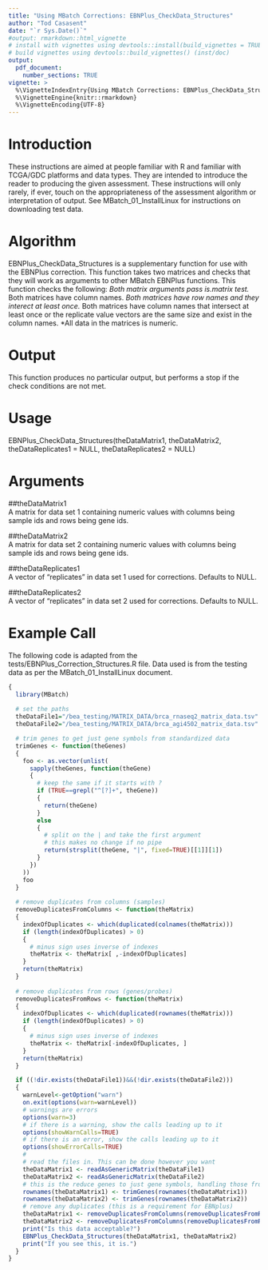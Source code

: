 ```yaml
---
title: "Using MBatch Corrections: EBNPlus_CheckData_Structures"
author: "Tod Casasent"
date: "`r Sys.Date()`"
#output: rmarkdown::html_vignette
# install with vignettes using devtools::install(build_vignettes = TRUE)
# build vignettes using devtools::build_vignettes() (inst/doc)
output: 
  pdf_document:
    number_sections: TRUE
vignette: >
  %\VignetteIndexEntry{Using MBatch Corrections: EBNPlus_CheckData_Structures}
  %\VignetteEngine{knitr::rmarkdown}
  %\VignetteEncoding{UTF-8}
---
```


# Introduction

These instructions are aimed at people familiar with R and familiar with TCGA/GDC platforms and data types. They are intended to introduce the reader to producing the given assessment. These instructions will only rarely, if ever, touch on the appropriateness of the assessment algorithm or interpretation of output. See MBatch_01_InstallLinux for instructions on downloading test data.

# Algorithm

EBNPlus_CheckData_Structures is a supplementary function for use with the EBNPlus correction. This function takes two matrices and checks that they will work as arguments to other MBatch EBNPlus functions. This function checks the following:
*Both matrix arguments pass is.matrix test. 
*Both matrices have column names. 
*Both matrices have row names and they interect at least once. 
*Both matrices have column names that intersect at least once or the replicate value vectors are the same size and exist in the column names. 
*All data in the matrices is numeric.

# Output

This function produces no particular output, but performs a stop if the check conditions are not met.

# Usage

EBNPlus_CheckData_Structures(theDataMatrix1, theDataMatrix2, theDataReplicates1 = NULL,
theDataReplicates2 = NULL)

# Arguments

##theDataMatrix1	
A matrix for data set 1 containing numeric values with columns being sample ids and rows being gene ids.

##theDataMatrix2	
A matrix for data set 2 containing numeric values with columns being sample ids and rows being gene ids.

##theDataReplicates1	
A vector of "replicates" in data set 1 used for corrections. Defaults to NULL.

##theDataReplicates2	
A vector of "replicates" in data set 2 used for corrections. Defaults to NULL.

# Example Call

The following code is adapted from the tests/EBNPlus_Correction_Structures.R file. Data used is from the testing data as per the MBatch_01_InstallLinux document.

```r
{
  library(MBatch)
  
  # set the paths
  theDataFile1="/bea_testing/MATRIX_DATA/brca_rnaseq2_matrix_data.tsv"
  theDataFile2="/bea_testing/MATRIX_DATA/brca_agi4502_matrix_data.tsv"

  # trim genes to get just gene symbols from standardized data
  trimGenes <- function(theGenes)
  {
    foo <- as.vector(unlist(
      sapply(theGenes, function(theGene)
      {
        # keep the same if it starts with ?
        if (TRUE==grepl("^[?]+", theGene))
        {
          return(theGene)
        }
        else
        {
          # split on the | and take the first argument
          # this makes no change if no pipe
          return(strsplit(theGene, "|", fixed=TRUE)[[1]][1])
        }
      })
    ))
    foo
  }
  
  # remove duplicates from columns (samples)
  removeDuplicatesFromColumns <- function(theMatrix)
  {
    indexOfDuplicates <- which(duplicated(colnames(theMatrix)))
    if (length(indexOfDuplicates) > 0)
    {
      # minus sign uses inverse of indexes
      theMatrix <- theMatrix[ ,-indexOfDuplicates]
    }
    return(theMatrix)
  }
  
  # remove duplicates from rows (genes/probes)
  removeDuplicatesFromRows <- function(theMatrix)
  {
    indexOfDuplicates <- which(duplicated(rownames(theMatrix)))
    if (length(indexOfDuplicates) > 0)
    {
      # minus sign uses inverse of indexes
      theMatrix <- theMatrix[-indexOfDuplicates, ]
    }
    return(theMatrix)
  }

  if ((!dir.exists(theDataFile1))&&(!dir.exists(theDataFile2)))
  {
    warnLevel<-getOption("warn")
    on.exit(options(warn=warnLevel))
    # warnings are errors
    options(warn=3)
    # if there is a warning, show the calls leading up to it
    options(showWarnCalls=TRUE)
    # if there is an error, show the calls leading up to it
    options(showErrorCalls=TRUE)
    #
    # read the files in. This can be done however you want
    theDataMatrix1 <- readAsGenericMatrix(theDataFile1)
    theDataMatrix2 <- readAsGenericMatrix(theDataFile2)
    # this is the reduce genes to just gene symbols, handling those from standardized data
    rownames(theDataMatrix1) <- trimGenes(rownames(theDataMatrix1))
    rownames(theDataMatrix2) <- trimGenes(rownames(theDataMatrix2))
    # remove any duplicates (this is a requirement for EBNplus)
    theDataMatrix1 <- removeDuplicatesFromColumns(removeDuplicatesFromRows(theDataMatrix1))
    theDataMatrix2 <- removeDuplicatesFromColumns(removeDuplicatesFromRows(theDataMatrix2))
    print("Is this data acceptable?")
    EBNPlus_CheckData_Structures(theDataMatrix1, theDataMatrix2)
    print("If you see this, it is.")
  }
}
```
